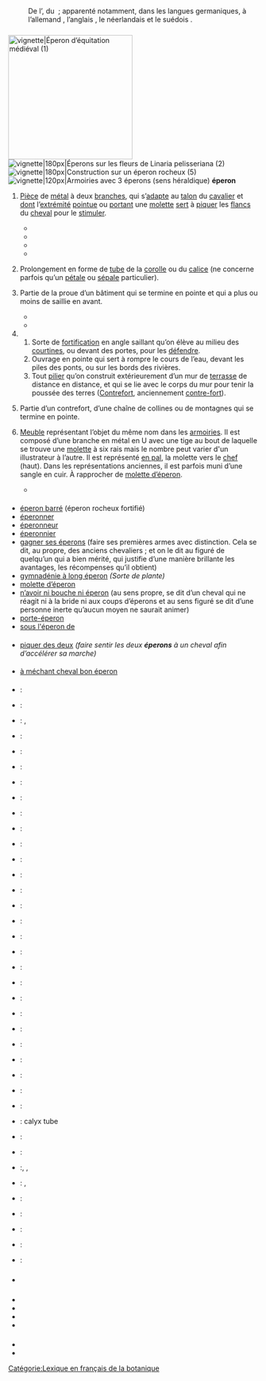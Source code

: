 == {{langue|fr}} ==
=== {{S|étymologie}} ===
: De l’{{étyl|fro|fr|mot=esperon}}, du {{étyl|frk|fr}} {{recons|lang-mot-vedette=fr|sporo|lang=frk}} ; apparenté notamment, dans les langues germaniques, à l’allemand ''{{l|Sporn|de}}'', l’anglais ''{{l|spur|en}}'', le néerlandais ''{{l|spoor|nl}}'' et le suédois ''{{l|sporre|sv}}''.

=== {{S|nom|fr}} ===
{{fr-rég|e.pʁɔ̃}}
[[Fichier:Medieval spurs.JPG|250px|vignette|'''Éperon''' d’équitation médiéval (1)]]
[[Fichier:Linaria pelisseriana (Matthieu Gauvain).JPG|vignette|180px|'''Éperons''' sur les fleurs de ''Linaria pelisseriana'' (2)]]
[[Fichier:Zamek Bąkowiec w Morsku - ZJ001.jpg|vignette|180px|Construction sur un '''éperon''' rocheux (5)]]
[[Fichier:Blason de la ville de Lécluse (59) Nord-France.svg|vignette|120px|Armoiries avec 3 '''éperons''' ''(sens héraldique)'']]
'''éperon''' {{pron|e.pʁɔ̃|fr}} {{m}}
# {{lexique|équitation|fr}} [[pièce|Pièce]] de [[métal]] à deux [[branche]]s, qui s’[[adapte]] au [[talon]] du [[cavalier]] et [[dont]] l’[[extrémité]] [[pointue]] ou [[porter|portant]] une [[molette]] [[sert]] à [[piquer]] les [[flanc]]s du [[cheval]] pour le [[stimuler]].
#* {{exemple |En effet, […], le cheval releva la tête et hennit comme pour annoncer son arrivée, et, cette fois, sans que son maître eût besoin de l’exciter ni de la parole ni de l’'''éperon''', il redoubla d’ardeur, …. |source={{w|Alexandre Dumas}}, ''[[s:Othon l’archer|Othon l’archer]]'', 1839 |lang=fr}}
#* {{exemple |Et, enfonçant les '''éperons''' dans les flancs de sa monture qui hennit de douleur, il partit à fond de train. |source={{Citation/Gustave Aimard/Les Trappeurs de l’Arkansas/1858}} |lang=fr}}
#* {{exemple|lang=fr|Or çà, sans plus discourir, donnons de l’'''éperon''' à nos montures et dévorons ce ruban de queue qui s’étend devant nous, ennuyeux et grisâtre, entre deux rangées de manches à balai, sous la lueur froide de la lune.|source={{w|Théophile Gautier}}, ''{{w|Le capitaine Fracasse}}'', 1863}}
#* {{exemple |Toute proportion gardée, je pourrais comparer ce mouvement à celui du cheval qui vient de prendre, tout-à-coup, un violent coup d’'''éperon''' près de la sous-ventrière. |source={{w|Dieudonné Costes}} & {{w|Maurice Bellonte}}, ''Paris-New-York'', 1930 |lang=fr}}
# {{lexique|botanique|fr}} Prolongement en forme de [[tube]] de la [[corolle]] ou du [[calice]] (ne concerne parfois qu’un [[pétale]] ou [[sépale]] particulier).
# {{lexique|marine|fr}} Partie de la proue d’un bâtiment qui se termine en pointe et qui a plus ou moins de saillie en avant.
#* {{exemple |L’'''éperon''' supportait la figure qui donnait son nom au vaisseau. |lang=fr}}
#* {{exemple |L’'''éperon''' des galères antiques était armé de fer. |lang=fr}}
# {{lexique|maçonnerie|fr}}
## Sorte de [[fortification]] en angle saillant qu’on élève au milieu des [[courtine]]s, ou devant des portes, pour les [[défendre]].
## Ouvrage en pointe qui sert à rompre le cours de l’eau, devant les piles des ponts, ou sur les bords des rivières.
## Tout [[pilier]] qu’on construit extérieurement d’un mur de [[terrasse]] de distance en distance, et qui se lie avec le corps du mur pour tenir la poussée des terres ([[contrefort|Contrefort]], anciennement [[contre-fort]]).
# {{lexique|géographie|fr}} Partie d’un contrefort, d’une chaîne de collines ou de montagnes qui se termine en pointe.
# {{meubles héraldiques|fr}} [[meuble|Meuble]] représentant l’objet du même nom dans les [[armoiries]]. Il est composé d’une branche en métal en U avec une tige au bout de laquelle se trouve une [[molette]] à six rais mais le nombre peut varier d'un illustrateur à l’autre. Il est représenté [[en pal]], la molette vers le [[chef]] (haut). Dans les représentations anciennes, il est parfois muni d’une sangle en cuir. À rapprocher de [[molette d’éperon]].
#* {{exemple |D’azur, à trois '''éperons''' d’or, qui est de la commune de Lécluse du Nord |source={{cf|lang=fr}} illustration « armoiries avec 3 éperons » |lang=fr}}

==== {{S|dérivés}} ====
* [[éperon barré]] (éperon rocheux fortifié)
* [[éperonner]]
* [[éperonneur]]
* [[éperonnier]]
* [[gagner ses éperons]] (faire ses premières armes avec distinction. Cela se dit, au propre, des anciens chevaliers ; et on le dit au figuré de quelqu’un qui a bien mérité, qui justifie d’une manière brillante les avantages, les récompenses qu’il obtient)
* [[gymnadénie à long éperon]] ''(Sorte de plante)''
* [[molette d’éperon]]
* [[n’avoir ni bouche ni éperon]] (au sens propre, se dit d’un cheval qui ne réagit ni à la bride ni aux coups d’éperons et au sens figuré se dit d’une personne inerte qu’aucun moyen ne saurait animer)
* [[porte-éperon]]
* [[sous l'éperon de]]

==== {{S|vocabulaire}} ====
* [[piquer des deux]] ''(faire sentir les deux '''éperons''' à un cheval afin d’accélérer sa marche)''

==== {{S|phrases}} ====
* [[à méchant cheval bon éperon]]

==== {{S|traductions}} ====
{{trad-début|{{lexique|équitation|fr}} Pièce de métal à deux branches, qui s’adapte au talon du cavalier|1}}
* {{T|de}} : {{trad+|de|Sporn|m}}
* {{T|en}} : {{trad+|en|spur}}
* {{T|ar}} : {{trad-|ar|منخس|tr=minkhas}}, {{trad-|ar|مهماز|tr=mihmèz}}
* {{T|bm}} : {{trad|bm|sɛbɛrɛn}}
* {{T|eu}} : {{trad-|eu|ezproi}}
* {{T|br}} : {{trad+|br|kentr|f}}
* {{T|ca}} : {{trad-|ca|esperó}}
* {{T|zh}} : {{trad+|zh|距|R=jù}}
* {{T|co}} : {{trad+|co|spronu}}
* {{T|dak}} : {{trad|dak|siínataŋ}}
* {{T|es}} : {{trad+|es|espuela|f}}
* {{T|eo}} : {{trad-|eo|sprono}}
* {{T|fi}} : {{trad+|fi|kannus}}
* {{T|io}} : {{trad+|io|sprono}}
* {{T|ia}} : {{trad-|ia|sporon}}
* {{T|it}} : {{trad+|it|sperone}}
* {{T|lkt}} : {{trad|lkt|siínataŋ}}
* {{T|nl}} : {{trad+|nl|spoor|c}}
* {{T|oc}} : {{trad+|oc|esperon}}
* {{T|pl}} : {{trad+|pl|ostroga}}
* {{T|pt}} : {{trad+|pt|espora}}
* {{T|ro}} : {{trad-|ro|pintene}}
* {{T|ru}} : {{trad+|ru|шпора|f|R=špora}}
* {{T|ses}} : {{trad|ses|miimi}}
* {{T|sv}} : {{trad+|sv|sporre}}
* {{T|cs}} : {{trad+|cs|ostruha|f}}
* {{T|tr}} : {{trad+|tr|mahmuz}}
* {{T|wa}} : {{trad+|wa|sporon}}
{{trad-fin}}

{{trad-début|{{lexique|botanique|fr}} Prolongement en forme de tube de la corolle ou du calice|2}}
* {{T|en}} : calyx tube
* {{T|ia}} : {{trad-|ia|sporon}}
* {{T|it}} : {{trad+|it|sperone}}
{{trad-fin}}

{{trad-début|{{lexique|marine|fr}} Partie de la proue d’un bâtiment qui se termine en pointe et qui a plus ou moins de saillie en avant.|3}}
* {{T|en}} :{{trad|en|rostrum}}, {{trad|en|ram|dif=(naval) ram}}, {{trad|en|stemhead}}
* {{T|it}} : {{trad+|it|sperone}}, {{trad+|it|rostro|m}}
* {{T|la}} : {{trad+|la|rostrum|n}}
* {{T|pl}} : {{trad+|pl|taran}}
{{trad-fin}}

{{trad-début|{{lexique|maçonnerie|fr}}|4}}
* {{T|en}} : {{trad+|en|spur}}
{{trad-fin}}

{{trad-début|{{lexique|géographie|fr}} Partie d’un contrefort, d’une chaîne de collines ou de montagnes qui se termine en pointe.|5}}
* {{T|en}} : {{trad+|en|spur}}
* {{T|ru}} : {{trad+|ru|отрог|tr=otrog}}
{{trad-fin}}

{{trad-début|{{lexique|héraldique|fr}} Meuble représentant l’objet du même nom dans les armoiries.|6}}
{{trad-fin}}

=== {{S|prononciation}} ===
* {{écouter|lang=fr|France (Toulouse)||audio=LL-Q150 (fra)-Lepticed7-éperon.wav}}

=== {{S|anagrammes}} ===
{{voir anagrammes|fr}}

=== {{S|voir aussi}} ===
* {{WP}}
* {{thésaurus|fr|héraldique}}
* {{WP|Liste des meubles héraldiques}}
* {{Commons|Category:Spurs in heraldry|Éperons en héraldique}}

=== {{S|références}} ===
* {{Import:DAF8}}
* {{R:Morisot1814}}

[[Catégorie:Lexique en français de la botanique]]
